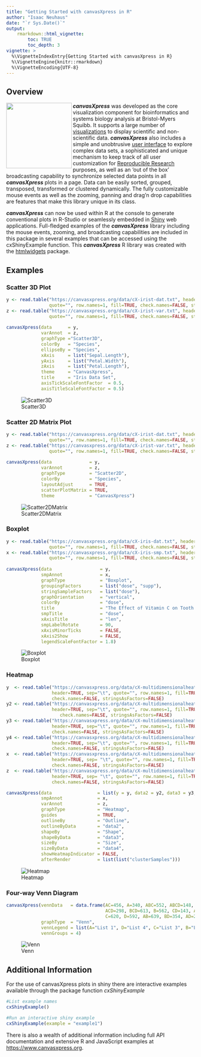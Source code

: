 ```yaml
---
title: "Getting Started with canvasXpress in R"
author: "Isaac Neuhaus"
date: "`r Sys.Date()`"
output: 
    rmarkdown::html_vignette:
        toc: TRUE
        toc_depth: 3
vignette: >
  %\VignetteIndexEntry{Getting Started with canvasXpress in R}
  %\VignetteEngine{knitr::rmarkdown}
  %\VignetteEncoding{UTF-8}
---
```

## Overview

<a href="https://www.canvasxpress.org"><img src="images/hexagon.png" align="left" width="175"></a>

***canvasXpress*** was developed as the core visualization component for bioinformatics and systems biology analysis
at Bristol-Myers Squibb. It supports a large number of [visualizations](https://canvasxpress.org/examples.html) to display scientific and non-scientific
data. ***canvasXpress*** also includes a simple and unobtrusive [user interface](https://canvasxpress.org/docs/interface.html) to explore complex data sets, a sophisticated and unique mechanism to keep track of all user customization for [Reproducible Research](https://canvasxpress.org/docs/audit.html) purposes, as well as an 'out of the box'
broadcasting capability to synchronize selected data points in all ***canvasXpress*** plots in a page. Data can
be easily sorted, grouped, transposed, transformed or clustered dynamically. The fully customizable mouse events
as well as the zooming, panning and drag'n drop capabilities are features that make this library unique in its
class.

***canvasXpress*** can now be used within R at the console to generate conventional plots in R-Studio or seamlessly embedded in [Shiny](https://shiny.rstudio.com) web applications. Full-fledged examples of the ***canvasXpress*** library including the mouse events, zooming, and broadcasting capabilities are included in this package in several examples that can be accessed using the cxShinyExample function.  This ***canvasXpress*** R library was created with the [htmlwidgets](https://github.com/ramnathv/htmlwidgets) package.

## Examples

### Scatter 3D Plot

```r
y <- read.table("https://canvasxpress.org/data/cX-irist-dat.txt", header=TRUE, sep="\t", 
                quote="", row.names=1, fill=TRUE, check.names=FALSE, stringsAsFactors=FALSE)
z <- read.table("https://canvasxpress.org/data/cX-irist-var.txt", header=TRUE, sep= "\t", 
                quote="", row.names=1, fill=TRUE, check.names=FALSE, stringsAsFactors=FALSE)
               
canvasXpress(data      = y,
             varAnnot  = z,
             graphType ="Scatter3D",
             colorBy   = "Species",
             ellipseBy = "Species",
             xAxis     = list("Sepal.Length"),
             yAxis     = list("Petal.Width"),
             zAxis     = list("Petal.Length"),
             theme     = "CanvasXpress",
             title     = "Iris Data Set",
             axisTickScaleFontFactor  = 0.5,
             axisTitleScaleFontFactor = 0.5)
```
![Scatter3D](images/R-Scatter3D.png)

### Scatter 2D Matrix Plot

```r
y <- read.table("https://canvasxpress.org/data/cX-irist-dat.txt", header=TRUE, sep="\t", 
                quote="", row.names=1, fill=TRUE, check.names=FALSE, stringsAsFactors=FALSE)
z <- read.table("https://canvasxpress.org/data/cX-irist-var.txt", header=TRUE, sep= "\t", 
                quote="", row.names=1, fill=TRUE, check.names=FALSE, stringsAsFactors=FALSE)
                   
canvasXpress(data              = y,
             varAnnot          = z,
             graphType         = "Scatter2D",
             colorBy           = "Species",
             layoutAdjust      = TRUE,
             scatterPlotMatrix = TRUE,
             theme             = "CanvasXpress")
```
![Scatter2DMatrix](images/R-Scatter2DMatrix.png)

### Boxplot

```r
y <- read.table("https://canvasxpress.org/data/cX-iris-dat.txt", header=TRUE, sep="\t", 
                quote="", row.names=1, fill=TRUE, check.names=FALSE, stringsAsFactors=FALSE)
x <- read.table("https://canvasxpress.org/data/cX-iris-smp.txt", header=TRUE, sep= "\t", 
                quote="", row.names=1, fill=TRUE, check.names=FALSE, stringsAsFactors=FALSE)
                
canvasXpress(data                  = y,
             smpAnnot              = x,
             graphType             = "Boxplot",
             groupingFactors       = list("dose", "supp"),
             stringSampleFactors   = list("dose"),
             graphOrientation      = "vertical",
             colorBy               = "dose",
             title                 = "The Effect of Vitamin C on Tooth Growth in Guinea Pigs",
             smpTitle              = "dose",
             xAxisTitle            = "len",
             smpLabelRotate        = 90,
             xAxisMinorTicks       = FALSE,
             xAxis2Show            = FALSE,
             legendScaleFontFactor = 1.8)
```
![Boxplot](images/R-Boxplot.png)

### Heatmap

```r
y  <- read.table("https://canvasxpress.org/data/cX-multidimensionalheatmap-dat.txt",
                 header=TRUE, sep="\t", quote="", row.names=1, fill=TRUE, 
                 check.names=FALSE, stringsAsFactors=FALSE)
y2 <- read.table("https://canvasxpress.org/data/cX-multidimensionalheatmap-dat2.txt",
                 header=TRUE, sep="\t", quote="", row.names=1, fill=TRUE, 
                    check.names=FALSE, stringsAsFactors=FALSE)
y3 <- read.table("https://canvasxpress.org/data/cX-multidimensionalheatmap-dat3.txt",
                 header=TRUE, sep="\t", quote="", row.names=1, fill=TRUE, 
                 check.names=FALSE, stringsAsFactors=FALSE)
y4 <- read.table("https://canvasxpress.org/data/cX-multidimensionalheatmap-dat4.txt",
                 header=TRUE, sep="\t", quote="", row.names=1, fill=TRUE, 
                 check.names=FALSE, stringsAsFactors=FALSE)
x  <- read.table("https://canvasxpress.org/data/cX-multidimensionalheatmap-smp.txt",
                 header=TRUE, sep= "\t", quote="", row.names=1, fill=TRUE, 
                 check.names=FALSE, stringsAsFactors=FALSE)
z  <- read.table("https://canvasxpress.org/data/cX-multidimensionalheatmap-var.txt",
                 header=TRUE, sep= "\t", quote="", row.names=1, fill=TRUE, 
                 check.names=FALSE, stringsAsFactors=FALSE)

canvasXpress(data                 = list(y = y, data2 = y2, data3 = y3, data4 = y4),
             smpAnnot             = x,
             varAnnot             = z,
             graphType            = "Heatmap",
             guides               = TRUE,
             outlineBy            = "Outline",
             outlineByData        = "data2",
             shapeBy              = "Shape",
             shapeByData          = "data3",
             sizeBy               = "Size",
             sizeByData           = "data4",
             showHeatmapIndicator = FALSE,
             afterRender          = list(list("clusterSamples")))
```
![Heatmap](images/R-Heatmap.png)

### Four-way Venn Diagram

```r
canvasXpress(vennData   = data.frame(AC=456, A=340, ABC=552, ABCD=148, BC=915,
                                     ACD=298, BCD=613, B=562, CD=143, ABD=578, 
                                     C=620, D=592, AB=639, BD=354, AD=257),
             graphType  = "Venn",
             vennLegend = list(A="List 1", D="List 4", C="List 3", B="List 2"),
             vennGroups = 4)
```
![Venn](images/R-Venn.png)

## Additional Information 

For the use of canvasXpress plots in shiny there are interactive examples available through the
package function *cxShinyExample*

```r
#List example names
cxShinyExample()

#Run an interactive shiny example
cxShinyExample(example = "example1")
```

There is also a wealth of additional information including full API documentation 
and extensive R and JavaScript examples at [https://www.canvasxpress.org](https://www.canvasxpress.org).
